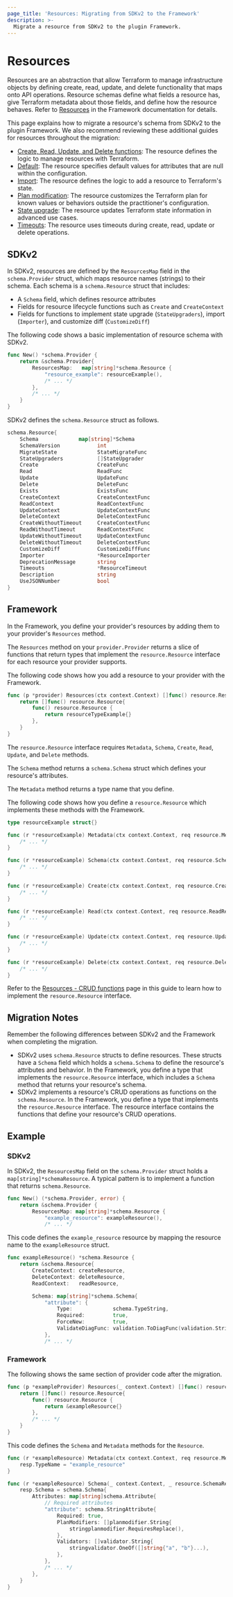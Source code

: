 ```yaml
---
page_title: 'Resources: Migrating from SDKv2 to the Framework'
description: >-
  Migrate a resource from SDKv2 to the plugin Framework.
---
```


# Resources

Resources are an abstraction that allow Terraform to manage infrastructure objects by defining create, read, update,
and delete functionality that maps onto API operations. Resource schemas define what fields a resource has, give
Terraform metadata about those fields, and define how the resource behaves. Refer to
[Resources](/terraform/plugin/framework/resources) in the Framework documentation for details.

This page explains how to migrate a resource's schema from SDKv2 to the plugin Framework. We also recommend reviewing these additional guides for resources throughout the migration:
- [Create, Read, Update, and Delete functions](/terraform/plugin/framework/migrating/resources/crud): The resource defines the logic to manage resources with Terraform.
- [Default](/terraform/plugin/framework/migrating/attributes-blocks/default-values): The resource specifies default values for attributes that are null within the configuration.
- [Import](/terraform/plugin/framework/migrating/resources/import): The resource defines the logic to add a resource to Terraform's state.
- [Plan modification](/terraform/plugin/framework/migrating/resources/plan-modification): The resource customizes the Terraform plan for known values or behaviors outside the practitioner's configuration.
- [State upgrade](/terraform/plugin/framework/migrating/resources/state-upgrade): The resource updates Terraform state information in advanced use cases.
- [Timeouts](/terraform/plugin/framework/migrating/resources/timeouts): The resource uses timeouts during create, read, update or delete operations.

## SDKv2
In SDKv2, resources are defined by the `ResourcesMap` field in the `schema.Provider` struct, which maps resource names
(strings) to their schema. Each schema is a `schema.Resource` struct that includes:

- A `Schema` field, which defines resource attributes
- Fields for resource lifecycle functions such as `Create` and `CreateContext`
- Fields for functions to implement state upgrade (`StateUpgraders`), import (`Importer`), and customize diff
(`CustomizeDiff`)

The following code shows a basic implementation of resource schema with SDKv2.

```go
func New() *schema.Provider {
    return &schema.Provider{
        ResourcesMap:   map[string]*schema.Resource {
            "resource_example": resourceExample(),
            /* ... */
        },
        /* ... */
    }
}
```

SDKv2 defines the `schema.Resource` struct as follows.

```go
schema.Resource{
    Schema             map[string]*Schema
    SchemaVersion            int
    MigrateState             StateMigrateFunc
    StateUpgraders           []StateUpgrader
    Create                   CreateFunc
    Read                     ReadFunc
    Update                   UpdateFunc
    Delete                   DeleteFunc
    Exists                   ExistsFunc
    CreateContext            CreateContextFunc
    ReadContext              ReadContextFunc
    UpdateContext            UpdateContextFunc
    DeleteContext            DeleteContextFunc
    CreateWithoutTimeout     CreateContextFunc
    ReadWithoutTimeout       ReadContextFunc
    UpdateWithoutTimeout     UpdateContextFunc
    DeleteWithoutTimeout     DeleteContextFunc
    CustomizeDiff            CustomizeDiffFunc
    Importer                 *ResourceImporter
    DeprecationMessage       string
    Timeouts                 *ResourceTimeout
    Description              string
    UseJSONNumber            bool
}
```

## Framework

In the Framework, you define your provider's resources by adding them to your provider's `Resources` method.

The `Resources` method on your `provider.Provider` returns a slice of functions that return types that
implement the `resource.Resource` interface for each resource your provider supports.

The following code shows how you add a resource to your provider with the Framework.

```go
func (p *provider) Resources(ctx context.Context) []func() resource.Resource {
    return []func() resource.Resource{
        func() resource.Resource {
            return resourceTypeExample{}
        },
    }
}
```

The `resource.Resource` interface requires `Metadata`, `Schema`, `Create`, `Read`, `Update`, and `Delete`  methods.

The `Schema` method returns a `schema.Schema` struct which defines your resource's attributes.

The `Metadata` method returns a type name that you define.

The following code shows how you define a `resource.Resource` which implements these methods with the
Framework.

```go
type resourceExample struct{}

func (r *resourceExample) Metadata(ctx context.Context, req resource.MetadataRequest, resp *resource.MetadataResponse) {
    /* ... */
}

func (r *resourceExample) Schema(ctx context.Context, req resource.SchemaRequest, resp *resource.SchemaResponse) {
    /* ... */
}

func (r *resourceExample) Create(ctx context.Context, req resource.CreateRequest, resp *resource.CreateResponse) {
    /* ... */
}

func (r *resourceExample) Read(ctx context.Context, req resource.ReadRequest, resp *resource.ReadResponse) {
    /* ... */
}

func (r *resourceExample) Update(ctx context.Context, req resource.UpdateRequest, resp *resource.UpdateResponse) {
    /* ... */
}

func (r *resourceExample) Delete(ctx context.Context, req resource.DeleteRequest, resp *resource.DeleteResponse) {
    /* ... */
}
```

Refer to the [Resources - CRUD functions](/terraform/plugin/framework/migrating/resources/crud) page in this guide to learn how to
implement the `resource.Resource` interface.

## Migration Notes

Remember the following differences between SDKv2 and the Framework when completing the migration.

- SDKv2 uses `schema.Resource` structs to define resources. These structs have a `Schema` field which holds a
`schema.Schema` to define the resource's attributes and behavior. In the Framework, you define a type that implements
the `resource.Resource` interface, which includes a `Schema` method that returns your resource's schema.
- SDKv2 implements a resource's CRUD operations as functions on the `schema.Resource`. In the Framework, you define a
type that implements the `resource.Resource` interface. The resource interface contains the functions that define your resource's
CRUD operations.

## Example

### SDKv2

In SDKv2, the `ResourcesMap` field on the `schema.Provider` struct holds a `map[string]*schemaResource`. A typical
pattern is to implement a function that returns `schema.Resource`.

```go
func New() (*schema.Provider, error) {
    return &schema.Provider {
        ResourcesMap: map[string]*schema.Resource {
            "example_resource": exampleResource(),
            /* ... */
```

This code defines the `example_resource` resource by mapping the resource name to the `exampleResource` struct.

```go
func exampleResource() *schema.Resource {
    return &schema.Resource{
        CreateContext: createResource,
        DeleteContext: deleteResource,
        ReadContext:   readResource,

        Schema: map[string]*schema.Schema{
            "attribute": {
                Type:             schema.TypeString,
                Required:         true,
                ForceNew:         true,
                ValidateDiagFunc: validation.ToDiagFunc(validation.StringInSlice([]string{'a', 'b'}, false)),
            },
            /* ... */
```

### Framework

The following shows the same section of provider code after the migration.

```go
func (p *exampleProvider) Resources(_ context.Context) []func() resource.Resource {
    return []func() resource.Resource{
        func() resource.Resource {
            return &exampleResource{}
        },
        /* ... */
    }
}
```

This code defines the `Schema` and `Metadata` methods for the `Resource`.

```go
func (r *exampleResource) Metadata(ctx context.Context, req resource.MetadataRequest, resp *resource.MetadataResponse) {
    resp.TypeName = "example_resource"
}

func (r *exampleResource) Schema(_ context.Context, _ resource.SchemaRequest, resp *resource.SchemaResponse) {
    resp.Schema = schema.Schema{
        Attributes: map[string]schema.Attribute{
            // Required attributes
            "attribute": schema.StringAttribute{
                Required: true,
                PlanModifiers: []planmodifier.String{
                    stringplanmodifier.RequiresReplace(),
                },
                Validators: []validator.String{
                    stringvalidator.OneOf([]string{"a", "b"}...),
                },
            },
            /* ... */
        },
    }
}
```
